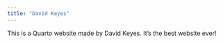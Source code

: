 ```yaml
---
title: "David Keyes"
---
```


This is a Quarto website made by David Keyes. It's the best website ever!